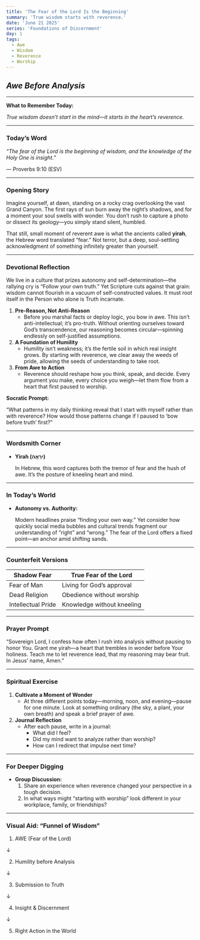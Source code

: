 ```yaml
---
title: 'The Fear of the Lord Is the Beginning'
summary: 'True wisdom starts with reverence.'
date: 'June 21 2025'
series: 'Foundations of Discernment'
day: 1
tags:
  - Awe
  - Wisdom
  - Reverence
  - Worship
---
```


## ***Awe Before Analysis***

---

**What to Remember Today:**

*True wisdom doesn’t start in the mind—it starts in the heart’s reverence.*

---

### **Today’s Word**

*“The fear of the Lord is the beginning of wisdom, and the knowledge of the Holy One is insight.”*

— Proverbs 9:10 (ESV)

---

### **Opening Story**

Imagine yourself, at dawn, standing on a rocky crag overlooking the vast Grand Canyon. The first rays of sun burn away the night’s shadows, and for a moment your soul swells with wonder. You don’t rush to capture a photo or dissect its geology—you simply stand silent, humbled.

That still, small moment of reverent awe is what the ancients called **yirah**, the Hebrew word translated “fear.” Not terror, but a deep, soul-settling acknowledgment of something infinitely greater than yourself.

---

### **Devotional Reflection**

We live in a culture that prizes autonomy and self-determination—the rallying cry is “Follow your own truth.” Yet Scripture cuts against that grain: wisdom cannot flourish in a vacuum of self-constructed values. It must root itself in the Person who alone is Truth incarnate.

1. **Pre-Reason, Not Anti-Reason**
    - Before you marshal facts or deploy logic, you bow in awe. This isn’t anti-intellectual; it’s pro-truth. Without orienting ourselves toward God’s transcendence, our reasoning becomes circular—spinning endlessly on self-justified assumptions.
2. **A Foundation of Humility**
    - Humility isn’t weakness; it’s the fertile soil in which real insight grows. By starting with reverence, we clear away the weeds of pride, allowing the seeds of understanding to take root.
3. **From Awe to Action**
    - Reverence should reshape how you think, speak, and decide. Every argument you make, every choice you weigh—let them flow from a heart that first paused to worship.

**Socratic Prompt:**

“What patterns in my daily thinking reveal that I start with myself rather than with reverence? How would those patterns change if I paused to ‘bow before truth’ first?”

---

### **Wordsmith Corner**

- **Yirah (יִרְאָה)**
    
    In Hebrew, this word captures both the tremor of fear and the hush of awe. It’s the posture of kneeling heart and mind.

---

### **In Today’s World**

- **Autonomy vs. Authority:**
    
    Modern headlines praise “finding your own way.” Yet consider how quickly social media bubbles and cultural trends fragment our understanding of “right” and “wrong.” The fear of the Lord offers a fixed point—an anchor amid shifting sands.

---

### **Counterfeit Versions**

| **Shadow Fear** | **True Fear of the Lord** |
| --- | --- |
| Fear of Man | Living for God’s approval |
| Dead Religion | Obedience without worship |
| Intellectual Pride | Knowledge without kneeling |

---

### **Prayer Prompt**

“Sovereign Lord, I confess how often I rush into analysis without pausing to honor You. Grant me yirah—a heart that trembles in wonder before Your holiness. Teach me to let reverence lead, that my reasoning may bear fruit. In Jesus’ name, Amen.”

---

### **Spiritual Exercise**

1. **Cultivate a Moment of Wonder**
    - At three different points today—morning, noon, and evening—pause for one minute. Look at something ordinary (the sky, a plant, your own breath) and speak a brief prayer of awe.
2. **Journal Reflection**
    - After each pause, write in a journal:
        - What did I feel?
        - Did my mind want to analyze rather than worship?
        - How can I redirect that impulse next time?

---

### **For Deeper Digging**

- **Group Discussion:**
    1. Share an experience when reverence changed your perspective in a tough decision.
    2. In what ways might “starting with worship” look different in your workplace, family, or friendships?

---

### **Visual Aid: “Funnel of Wisdom”**

1. AWE (Fear of the Lord)

↓

2. Humility before Analysis

↓

3. Submission to Truth

↓

4. Insight & Discernment

↓

5. Right Action in the World

